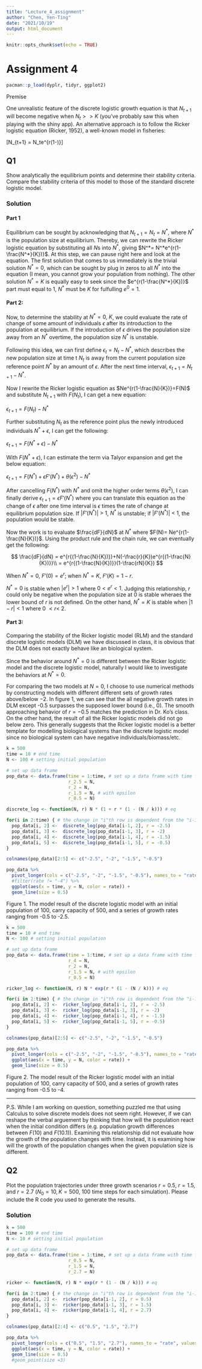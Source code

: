 ```yaml
---
title: "Lecture_4_assignment"
author: "Chen, Yen-Ting"
date: "2021/10/19"
output: html_document
---
```


```r
knitr::opts_chunk$set(echo = TRUE)
```

# Assignment 4

```r
pacman::p_load(dyplr, tidyr, ggplot2)
```

Premise

One unrealistic feature of the discrete logistic growth equation is that $N_{t+1}$ will become negative when $N_t >> K$ (you’ve probably saw this when playing with the shiny app). An alternative approach is to follow the Ricker logistic equation (Ricker, 1952), a well-known model in fisheries:


\[N_{t+1} = N_te^{r(1-\frac{N_t}{K})}\]


## Q1

Show analytically the equilibrium points and determine their stability criteria. Compare the stability criteria of this model to those of the standard discrete logistic model.

### Solution

#### Part 1

Equilibrium can be sought by acknowledging that $N_{t+1} = N_t = N^*$, where $N^*$ is the population size at equilibrium. Thereby, we can rewrite the Ricker logistic equation by substituting all $N$s into $N^*$, giving  $N^*= N^*e^{r(1-\frac{N^*}{K})}$. At this step, we can pause right here and look at the equation. The first solution that comes to us immediately is the trivial solution $N^* = 0$, which can be sought by plug in zeros to all $N^*$ into the equation (I mean, you cannot grow your population from nothing). The other solution $N^* = K$ is equally easy to seek since the $e^{r(1-\frac{N^*}{K})}$ part must equal to 1, $N^*$ must be $K$ for fulfulling $e^0 = 1$.

#### Part 2:

Now, to determine the stability at $N^* = 0,~K$, we could evaluate the rate of change of some amount of individuals $\epsilon$ after its introduction to the population at equilibrium. If the introduction of $\epsilon$ drives the population size away from an $N^*$ overtime, the population size $N^*$ is unstable.

Following this idea, we can first define $\epsilon_t = N_t- N^*$, which describes the new population size at time t $N_t$ is away from the current population size reference point $N^*$ by an amount of $\epsilon$. After the next time interval, $\epsilon_{t+1} = N_{t+1}- N^*$. 

Now I rewrite the Ricker logistic equation as $Ne^{r(1-\frac{N}{K})}=F(N)$ and substitute $N_{t+1}$ with $F(N_t)$, I can get a new equation:

$\epsilon_{t+1} = F(N_t)- N^*$

Further substituting $N_t$ as the reference point plus the newly introduced individuals $N^* + \epsilon$, I can get the following:

$\epsilon_{t+1} = F(N^* + \epsilon)- N^*$

With $F(N^* + \epsilon)$, I can estimate the term via Talyor expansion and get the below equation:

$\epsilon_{t+1} = F(N^*) + \epsilon F'(N^*) + \theta(\epsilon^2) - N^*$

After cancelling $F(N^*)$ with $N^*$ and omit the higher order terms $\theta(\epsilon^2)$, I can finally derive $\epsilon_{t+1} = \epsilon F'(N^*)$ where you can translate this equation as the change of $\epsilon$ after one time interval is $\epsilon$ times the rate of change at equilibrium population size. If $|F'(N^*)|~>~1$, $N^*$ is unstable; if $|F'(N^*)|~<~1$, the population would be stable.

Now the work is to evaluate $\frac{dF}{dN}$ at $N^*$ where $F(N)= Ne^{r(1-\frac{N}{K})}$. Using the product rule and the chain rule, we can eventually get the following:

$$
\frac{dF}{dN} = e^{r{(1-\frac{N}{K})}}+N(-\frac{r}{K})e^{r{(1-\frac{N}{K})}}\\
= e^{r{(1-\frac{N}{K})}}(1-\frac{rN}{K})
$$ 

When $N^* = 0$, $F'(0) = e^r$; when $N^* = K$, $F'(K) = 1-r$. 

$N^* = 0$ is stable when $|e^r| > 1$ where $0< e^r < 1$. Judging this relationship, $r$ could only be negative when the population size at 0 is stable wheraes the lower bound of $r$ is not defined. On the other hand, $N^* = K$ is stable when $|1-r| < 1$ where $0~<r<~2$. 

#### Part 3:

Comparing the stability of the Ricker logistic model (RLM) and the standard discrete logistic models (DLM) we have discussed in class, it is obvious that the DLM does not exactly behave like an biological system. 

Since the behavior around $N^* = 0$ is different between the Ricker logistic model and the discrete logistic model, naturally I would like to investigate the behaviors at $N^* = 0$.

For comparing the two models at $N = 0$, I choose to use numerical methods by constructing models with different different sets of growth rates above/below $-2$. In figure 1, we can see that the all negative growth rates in DLM except -0.5 surpasses the supposed lower  bound (i.e., 0). The smooth approaching behavior of $r = -0.5$ matches the prediction in Dr. Ko's class. On the other hand, the result of all the Ricker logistic models did not go below zero. This generally suggests that the Ricker logistic model is a better template for modelling biological systems than the discrete logistic model since no biological system can have negative individuals/biomass/etc.


```r
k = 500
time = 10 # end time
N <- 100 # setting initial population

# set up data frame
pop_data <- data.frame(time = 1:time, # set up a data frame with time from 1 to 100 
                       r_2.5 = N,
                       r_2 = N, 
                       r_1.5 = N, # with epsilon 
                       r_0.5 = N)

discrete_log <- function(N, r) N * (1 + r * (1 - (N / k))) # eq

for(i in 2:time) { # the change in "i"th row is dependent from the "i-1"th row
  pop_data[i, 2] <-  discrete_log(pop_data[i-1, 2], r = -2.5)
  pop_data[i, 3] <-  discrete_log(pop_data[i-1, 3], r = -2)
  pop_data[i, 4] <-  discrete_log(pop_data[i-1, 4], r = -1.5)
  pop_data[i, 5] <-  discrete_log(pop_data[i-1, 5], r = -0.5)
}

colnames(pop_data)[2:5] <- c("-2.5", "-2", "-1.5", "-0.5")

pop_data %>% 
  pivot_longer(cols = c("-2.5", "-2", "-1.5", "-0.5"), names_to = "rate", values_to = "N") %>%
  #filter(rate != "-4") %>% 
  ggplot(aes(x = time, y = N, color = rate)) +
  geom_line(size = 0.5)
```

Figure 1. The model result of the discrete logistic model with an initial population of 100, carry capacity of 500, and a series of growth rates ranging from -0.5 to -2.5. 
 
 
```r
k = 500
time = 10 # end time
N <- 100 # setting initial population

# set up data frame
pop_data <- data.frame(time = 1:time, # set up a data frame with time from 1 to 100 
                       r_4 = N,
                       r_2 = N, 
                       r_1.5 = N, # with epsilon 
                       r_0.5 = N)

ricker_log <- function(N, r) N * exp(r * (1 - (N / k))) # eq

for(i in 2:time) { # the change in "i"th row is dependent from the "i-1"th row
  pop_data[i, 2] <-  ricker_log(pop_data[i-1, 2], r = -2.5)
  pop_data[i, 3] <-  ricker_log(pop_data[i-1, 3], r = -2)
  pop_data[i, 4] <-  ricker_log(pop_data[i-1, 4], r = -1.5)
  pop_data[i, 5] <-  ricker_log(pop_data[i-1, 5], r = -0.5)
}

colnames(pop_data)[2:5] <- c("-2.5", "-2", "-1.5", "-0.5")

pop_data %>% 
  pivot_longer(cols = c("-2.5", "-2", "-1.5", "-0.5"), names_to = "rate", values_to = "N") %>%
  ggplot(aes(x = time, y = N, color = rate)) +
  geom_line(size = 0.5)
```

Figure 2. The model result of the Ricker logistic model with an initial population of 100, carry capacity of 500, and a series of growth rates ranging from -0.5 to -4.


---
P.S. While I am working on question, something puzzled me that using Calculus to solve discrete models does not seem right. However, if we can reshape the verbal arguement by thinking that how will the population react when the initial condition differs (e.g. population growth differences between $F(10)$ and $F(10.1)$). Examining this relationship did not evaluate how the growth of the population changes with time. Instead, it is examining how will the growth of the population changes when the given population size is different.

## Q2

Plot the population trajectories under three growth scenarios $r = 0.5$, $r= 1.5$, and $r = 2.7$ ($N_0 = 10, K = 500$, 100 time steps for each simulation). Please include the R code you used to generate the results.

### Solution


```r
k = 500
time = 100 # end time
N <- 10 # setting initial population

# set up data frame
pop_data <- data.frame(time = 1:time, # set up a data frame with time from 1 to 100 
                       r_0.5 = N, 
                       r_1.5 = N, 
                       r_2.7 = N)

ricker <- function(N, r) N * exp(r * (1 - (N / k))) # eq

for(i in 2:time) { # the change in "i"th row is dependent from the "i-1"th row
  pop_data[i, 2] <-  ricker(pop_data[i-1, 2], r = 0.5)
  pop_data[i, 3] <-  ricker(pop_data[i-1, 3], r = 1.5)
  pop_data[i, 4] <-  ricker(pop_data[i-1, 4], r = 2.7)
}

colnames(pop_data)[2:4] <- c("0.5", "1.5", "2.7")

pop_data %>% 
  pivot_longer(cols = c("0.5", "1.5", "2.7"), names_to = "rate", values_to = "N") %>%
  ggplot(aes(x = time, y = N, color = rate)) +
  geom_line(size = 0.5)
  #geom_point(size =3)
```





